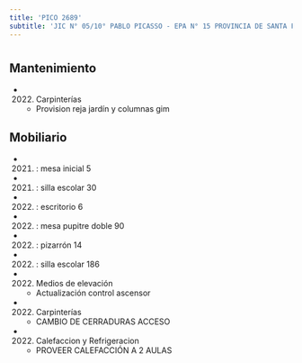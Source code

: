 ```yaml
---
title: 'PICO 2689'
subtitle: 'JIC N° 05/10° PABLO PICASSO - EPA N° 15 PROVINCIA DE SANTA FE - EPC N° 15 PROVINCIA DE SANTA FE'
---
```


#


## Mantenimiento

*  (2022) Carpinterías 
    + Provision reja jardín y columnas gim


## Mobiliario

*  (2021) : mesa inicial 5 

*  (2021) : silla escolar 30 

*  (2022) : escritorio 6 

*  (2022) : mesa pupitre doble 90 

*  (2022) : pizarrón 14 

*  (2022) : silla escolar 186 




*  (2022) Medios de elevación 
    + Actualización control ascensor

*  (2022) Carpinterías 
    + CAMBIO DE CERRADURAS ACCESO

*  (2022) Calefaccion y Refrigeracion 
    + PROVEER CALEFACCIÓN A 2 AULAS



